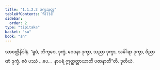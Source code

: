 ```yaml
---
title: "1.1.2.2 ဒုက္ခသုတ္တ"
tableOfContents: false
sidebar:
  order: 2
type: "tipitaka"
basket: "su"
book: "sn"
---
```



<DynamicBreadcrumb />

<Division number="13" book="sn" e="ch" v="18" p="281">

<Paragraph number="100" book="sn">
သာဝတ္ထိနိဒါနံ. “ရူပံ, ဘိက္ခဝေ, ဒုက္ခံ, ဝေဒနာ ဒုက္ခာ, သညာ ဒုက္ခာ, သင်္ခါရာ ဒုက္ခာ, ဝိညာဏံ ဒုက္ခံ. ဧဝံ ပဿံ …ပေ…  နာပရံ ဣတ္ထတ္တာယာတိ ပဇာနာတီ”တိ.

</Paragraph>
</Division>

<Paragraph number="101" type="center" book="sn">
ဒုတိယံ.
</Paragraph>